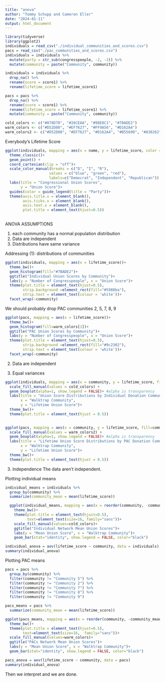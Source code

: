 ```yaml
---
title: "anova"
author: "Tommy Schupp and Cameron Eller"
date: "2024-01-11"
output: html_document
---
```


```r
library(tidyverse)
library(ggplot2)
individuals = read_csv("./individual_communities_and_scores.csv")
pacs = read_csv("./pac_communities_and_scores.csv")
individuals = individuals %>% 
  mutate(party = str_sub(congresspeople, -2, -2)) %>% 
  mutate(community = paste("Community", community))

individuals = individuals %>% 
  drop_na() %>% 
  rename(score = score1) %>% 
  rename(lifetime_score = lifetime_score1)

pacs = pacs %>% 
  drop_na() %>% 
  rename(score = score1) %>% 
  rename(lifetime_score = lifetime_score1) %>% 
  mutate(community = paste("Community", community))

cold_colors <- c("#078D70", "#26CEAA", "#98E8C1", "#7BADE2")
warm_colors <- c("#D52D00", "#EF7627", "#FF9A56", "#D162A4")
warm_colors2 <- c("#D52D00", "#EF7627", "#D162A4", "#B55690", "#A30262", "#5C0029", "#2D080A", "#7C3626", "#FF9A56")

```
Everybody's Lifetime Score 
```r
ggplot(individuals, mapping = aes(x = name, y = lifetime_score, color = party))+
  theme_classic()+
  geom_point() +
  coord_cartesian(clip = "off")+
  scale_color_manual(breaks = c("D", "I", "R"), 
                    values = c("blue", "green", "red"),
                    labels=c("Democrat", "Independent", "Republican")) + 
  labs(title = "Congressional Union Scores",
       y = "Union Score")+
  guides(color = guide_legend(title = "Party"))+
  theme(axis.title.x = element_blank(),
        axis.ticks.x = element_blank(),
        axis.text.x = element_blank(),
        plot.title = element_text(hjust=0.5))
  
```

ANOVA ASSUMPTIONS

1. each community has a normal population distribution
2. Data are independent
3. Distributions have same variance


Addressing (1): distributions of communities 
```r
ggplot(individuals, mapping = aes(x = lifetime_score))+
  theme_bw()+
  geom_histogram(fill="#7BADE2")+
  ggtitle("Individual Union Scores by Community")+
  labs(y = "Number of Congresspeople", x = "Union Score")+
  theme(plot.title = element_text(hjust=0.5),
        strip.background =element_rect(fill="#5988ba"),
        strip.text = element_text(colour = 'white'))+
  facet_wrap(~community)
```

We should probably drop PAC communities 2, 5, 7, 8, 9
```r
ggplot(pacs, mapping = aes(x = lifetime_score))+
  theme_bw()+
  geom_histogram(fill=warm_colors[1])+
  ggtitle("PAC Union Scores by Community")+
  labs(y = "Number of Congresspeople", x = "Union Score")+
  theme(plot.title = element_text(hjust=0.5),
        strip.background =element_rect(fill="#9c2302"),
        strip.text = element_text(colour = 'white'))+
  facet_wrap(~community)

```

2. Data are independent 

3. Equal variances
```r
ggplot(individuals, mapping = aes(x = community, y = lifetime_score, fill=community))+
  scale_fill_manual(values = cold_colors) +
  geom_boxplot(alpha=1, show.legend = FALSE)+ #alpha is transparency
  labs(title = "Union Score Distributions by Individual Donation Community",
       x = "Walktrap Community",
       y = "Lifetime Union Score")+
  theme_bw()+
  theme(plot.title = element_text(hjust = 0.5))
  
```

```r
ggplot(pacs, mapping = aes(x = community, y = lifetime_score, fill=community))+
  scale_fill_manual(values = warm_colors2) +
  geom_boxplot(alpha=1, show.legend = FALSE)+ #alpha is transparency
  labs(title = "Lifetime Union Score Distributions by PAC Donation Community",
       x = "Walktrap Community",
       y = "Lifetime Union Score")+
  theme_bw()+
  theme(plot.title = element_text(hjust = 0.5))

```

3. Independence
The data aren't independent. 


Plotting individual means
```r
individual_means = individuals %>% 
  group_by(community) %>% 
  summarize(community_mean = mean(lifetime_score))

  ggplot(individual_means, mapping = aes(x = reorder(community, -community_mean), y = community_mean, fill = community))+
    theme_bw()+
    theme(plot.title = element_text(hjust=0.5),
          text=element_text(size=16, family="sans"))+
    scale_fill_manual(values=cold_colors)+
    ggtitle("Individual Network Mean Union Scores")+
    labs(y = "Mean Union Score", x = "Walktrap Community")+
    geom_bar(stat="identity", show.legend = FALSE, color="black")
```

```r
individual_anova = aov(lifetime_score ~ community, data = individuals)
summary(individual_anova)

```

Plotting PAC means
```r
pacs = pacs %>% 
  group_by(community) %>%
  filter(community != "Community 5") %>%
  filter(community != "Community 2") %>% 
  filter(community != "Community 7") %>% 
  filter(community != "Community 8") %>%
  filter(community != "Community 9") 

pacs_means = pacs %>% 
  summarize(community_mean = mean(lifetime_score))

ggplot(pacs_means, mapping = aes(x = reorder(community, -community_mean), y = community_mean, fill = community))+
  theme_bw()+
  theme(plot.title = element_text(hjust=0.5),
        text=element_text(size=16,  family="sans"))+
  scale_fill_manual(values=warm_colors)+
  ggtitle("PACs Network Mean Union Scores")+
  labs(y = "Mean Union Score", x = "Walktrap Community")+
  geom_bar(stat="identity", show.legend = FALSE, color="black")

```


```r
pacs_anova = aov(lifetime_score ~ community, data = pacs)
summary(individual_anova)

```

Then we interpret and we are done. 
